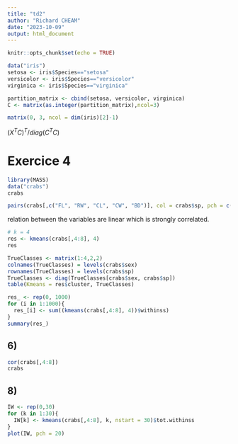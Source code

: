 ```yaml
---
title: "td2"
author: "Richard CHEAM"
date: "2023-10-09"
output: html_document
---
```


```r
knitr::opts_chunk$set(echo = TRUE)
```

```r
data("iris")
setosa <- iris$Species=="setosa"
versicolor <- iris$Species=="versicolor"
virginica <- iris$Species=="virginica"
```

```r
partition_matrix <- cbind(setosa, versicolor, virginica)
C <- matrix(as.integer(partition_matrix),ncol=3)
```

```r
matrix(0, 3, ncol = dim(iris)[2]-1)
```

$(X^TC)^T/diag(C^TC)$

# Exercice 4

```r
library(MASS)
data("crabs")
crabs
```

```r
pairs(crabs[,c("FL", "RW", "CL", "CW", "BD")], col = crabs$sp, pch = c(21, 24)[unclass(crabs$sex)])
```

relation between the variables are linear which is strongly correlated. 


```r
# k = 4
res <- kmeans(crabs[,4:8], 4)
res
```

```r
TrueClasses <- matrix(1:4,2,2)
colnames(TrueClasses) = levels(crabs$sex)
rownames(TrueClasses) = levels(crabs$sp)
TrueClasses <- diag(TrueClasses[crabs$sex, crabs$sp])
table(Kmeans = res$cluster, TrueClasses)
```

```r
res_ <- rep(0, 1000)
for (i in 1:1000){
  res_[i] <- sum((kmeans(crabs[,4:8], 4))$withinss)
}
summary(res_)
```

## 6)
```r
cor(crabs[,4:8])
crabs
```

## 8)
```r
IW <- rep(0,30)
for (k in 1:30){
  IW[k] <- kmeans(crabs[,4:8], k, nstart = 30)$tot.withinss 
}
plot(IW, pch = 20)
```